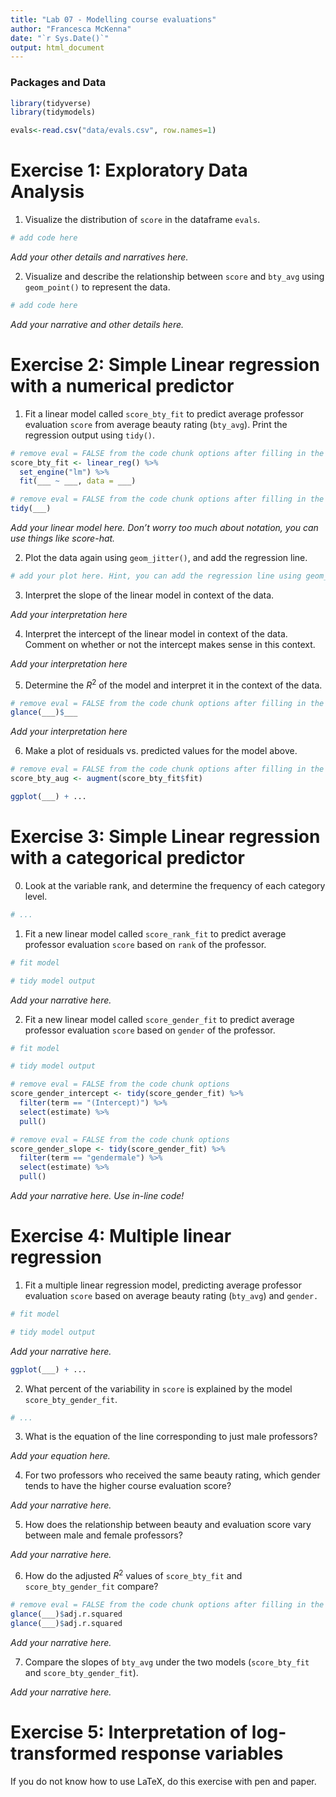 ```yaml
---
title: "Lab 07 - Modelling course evaluations"
author: "Francesca McKenna"
date: "`r Sys.Date()`"
output: html_document
---
```


### Packages and Data

```r
library(tidyverse)
library(tidymodels)

```


```r
evals<-read.csv("data/evals.csv", row.names=1)
```


# Exercise 1: Exploratory Data Analysis

1.  Visualize the distribution of `score` in the dataframe `evals`.

```r
# add code here
```

*Add your other details and narratives here.*

2.  Visualize and describe the relationship between `score` and `bty_avg` using `geom_point()` to represent the data. 

```r
# add code here
```

*Add your narrative and other details here.*

# Exercise 2: Simple Linear regression with a numerical predictor

1. Fit a linear model called `score_bty_fit` to predict average professor evaluation `score` from average beauty rating (`bty_avg`). Print the regression output using `tidy()`.

```r
# remove eval = FALSE from the code chunk options after filling in the blanks
score_bty_fit <- linear_reg() %>%
  set_engine("lm") %>%
  fit(___ ~ ___, data = ___)
```

```r
# remove eval = FALSE from the code chunk options after filling in the blanks
tidy(___)
```

*Add your linear model here. Don't worry too much about notation, you can use things like score-hat.*

2. Plot the data again using `geom_jitter()`, and add the regression line.

```r
# add your plot here. Hint, you can add the regression line using geom_smooth()
```

3. Interpret the slope of the linear model in context of the data.

*Add your interpretation here*

4. Interpret the intercept of the linear model in context of the data. Comment on whether or not the intercept makes sense in this context.

*Add your interpretation here*

5. Determine the $R^2$ of the model and interpret it in the context of the data.

```r
# remove eval = FALSE from the code chunk options after filling in the blanks
glance(___)$___
```

*Add your interpretation here*

6. Make a plot of residuals vs. predicted values for the model above.

```r
# remove eval = FALSE from the code chunk options after filling in the blanks
score_bty_aug <- augment(score_bty_fit$fit)

ggplot(___) + ...
```

# Exercise 3: Simple Linear regression with a categorical predictor

0. Look at the variable rank, and determine the frequency of each category level.

```r
# ... 
```

1. Fit a new linear model called `score_rank_fit` to predict average professor evaluation `score` based on `rank` of the professor.

```r
# fit model

# tidy model output
```

*Add your narrative here.*

2. Fit a new linear model called `score_gender_fit` to predict average professor evaluation `score` based on `gender` of the professor. 

```r
# fit model

# tidy model output
```

```r
# remove eval = FALSE from the code chunk options
score_gender_intercept <- tidy(score_gender_fit) %>% 
  filter(term == "(Intercept)") %>%
  select(estimate) %>%
  pull()
```

```r
# remove eval = FALSE from the code chunk options
score_gender_slope <- tidy(score_gender_fit) %>% 
  filter(term == "gendermale") %>%
  select(estimate) %>%
  pull()
```

*Add your narrative here. Use in-line code!*

# Exercise 4: Multiple linear regression

1. Fit a multiple linear regression model, predicting average professor evaluation `score` based on average beauty rating (`bty_avg`) and `gender.`

```r
# fit model

# tidy model output
```

*Add your narrative here.*

```r
ggplot(___) + ...
```

2. What percent of the variability in `score` is explained by the model `score_bty_gender_fit`. 

```r
# ...
```


3. What is the equation of the line corresponding to just male professors?

*Add your equation here.*

4. For two professors who received the same beauty rating, which gender tends to have the higher course evaluation score?

*Add your narrative here.*

5. How does the relationship between beauty and evaluation score vary between male and female professors?

*Add your narrative here.*

6. How do the adjusted $R^2$ values of `score_bty_fit` and `score_bty_gender_fit` compare? 

```r
# remove eval = FALSE from the code chunk options after filling in the blanks
glance(___)$adj.r.squared
glance(___)$adj.r.squared
```

*Add your narrative here.*

7. Compare the slopes of `bty_avg` under the two models (`score_bty_fit` and `score_bty_gender_fit`).

*Add your narrative here.*

# Exercise 5: Interpretation of log-transformed response variables

If you do not know how to use LaTeX, do this exercise with pen and paper.
